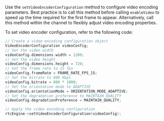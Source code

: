 
<PlatformWrapper platform="unreal">

Use the `setVideoEncoderConfiguration` method to configure video encoding parameters. Best practice is to call this method before calling `enableVideo` to speed up the time required for the first frame to appear. Alternatively, call this method within the channel to flexibly adjust video encoding properties.

To set video encoder configuration, refer to the following code:

```cpp
// Create a video encoding configuration object
VideoEncoderConfiguration videoConfig;
// Set the video width
videoConfig.dimensions.width = 1280;
// Set the video height
videoConfig.dimensions.height = 720;
// Set the frame rate to 15 fps
videoConfig.frameRate = FRAME_RATE_FPS_15;
// Set the bitrate to 800 Kbps
videoConfig.bitrate = 800 * 1000;
// Set the orientation mode to ADAPTIVE
videoConfig.orientationMode = ORIENTATION_MODE_ADAPTIVE;
// Set the degradation preference to MAINTAIN_QUALITY
videoConfig.degradationPreference = MAINTAIN_QUALITY;

// Apply the video encoding configuration
rtcEngine->setVideoEncoderConfiguration(videoConfig);
```
</PlatformWrapper>